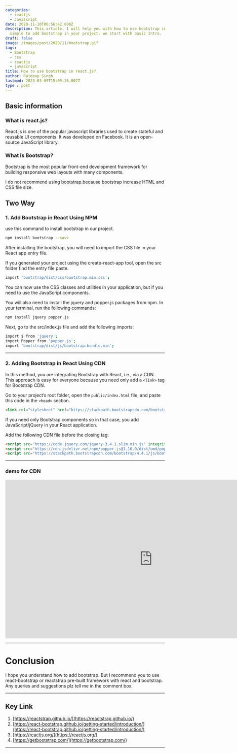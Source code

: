 ```yaml
---
categories:
  - reactjs
  - Javascript
date: 2020-11-10T06:56:42.000Z
description: This article, I will help you with how to use bootstrap in react.js.it very
  simple to add bootstrap in your project. we start with basic Intro.
draft: false
image: /images/post/2020/11/bootstrap.gif
tags:
  - Bootstrap
  - css
  - reactjs
  - javascript
title: How to use bootstrap in react.js?
author: Rajdeep Singh
lastmod: 2023-03-09T15:05:36.007Z
type : post
---
```


## Basic information

### What is react.js?

React.js is one of the popular javascript libraries used to create stateful and
reusable UI components. It was developed on Facebook. It is an open-source
JavaScript library.

### What is Bootstrap?

Bootstrap is the most popular front-end development framework for building
responsive web layouts with many components.

<Alert color="blue">
I do not recommend using bootstrap.because bootstrap
increase HTML and CSS file size. 
</Alert>

## Two Way

### 1. Add Bootstrap in React Using NPM

use this command to install bootstrap in our project.

```bash
npm install bootstrap --save
```

After installing the bootstrap, you will need to import the CSS file in your
React app entry file.

If you generated your project using the create-react-app tool, open the src
folder find the entry file paste.

```bash
import 'bootstrap/dist/css/bootstrap.min.css';
```

You can now use the CSS classes and utilities in your application, but if you
need to use the JavaScript components.

You will also need to install the jquery and popper.js packages from npm. In
your terminal, run the following commands:

```bash
npm install jquery popper.js
```

Next, go to the src/index.js file and add the following imports:

```bash
import $ from 'jquery';
import Popper from 'popper.js';
import 'bootstrap/dist/js/bootstrap.bundle.min';
```

---

### 2. Adding Bootstrap in React Using CDN

In this method, you are integrating Bootstrap with React, i.e., via a CDN. This
approach is easy for everyone because you need only add a `<link>` tag for
Bootstrap CDN.

Go to your project’s root folder, open the `public/index.html` file, and paste
this code in the `<head>` section.

```html
<link rel="stylesheet" href="https://stackpath.bootstrapcdn.com/bootstrap/4.4.1/css/bootstrap.min.css" integrity="sha384-Vkoo8x4CGsO3+Hhxv8T/Q5PaXtkKtu6ug5TOeNV6gBiFeWPGFN9MuhOf23Q9Ifjh" crossorigin="anonymous">
```

If you need only Bootstrap components so in that case, you add JavaScript/jQuery
in your React application.

Add the following CDN file before the closing </body> tag:

```html
<script src="https://code.jquery.com/jquery-3.4.1.slim.min.js" integrity="sha384-J6qa4849blE2+poT4WnyKhv5vZF5SrPo0iEjwBvKU7imGFAV0wwj1yYfoRSJoZ+n" crossorigin="anonymous"></script>
<script src="https://cdn.jsdelivr.net/npm/popper.js@1.16.0/dist/umd/popper.min.js" integrity="sha384-Q6E9RHvbIyZFJoft+2mJbHaEWldlvI9IOYy5n3zV9zzTtmI3UksdQRVvoxMfooAo" crossorigin="anonymous"></script>
<script src="https://stackpath.bootstrapcdn.com/bootstrap/4.4.1/js/bootstrap.min.js" integrity="sha384-wfSDF2E50Y2D1uUdj0O3uMBJnjuUD4Ih7YwaYd1iqfktj0Uod8GCExl3Og8ifwB6" crossorigin="anonymous"></script>
```

---

### demo for CDN

<iframe width="928" height="500" src="https://codesandbox.io/embed/how-to-use-bootstrap-in-reactjs-o1033" style="height:500px; border:0; border-radius: 4px; overflow:hidden;" sandbox="allow-modals allow-forms allow-popups allow-scripts allow-same-origin"></iframe>

---

# Conclusion

I hope you understand how to add bootstrap. But I recommend you to use
react-bootstrap or reactstrap pre-built framework with react and bootstrap. Any
queries and suggestions plz tell me in the comment box.

---

## Key Link

1. [https://reactstrap.github.io/](https://reactstrap.github.io/)
2. [https://react-bootstrap.github.io/getting-started/introduction/](https://react-bootstrap.github.io/getting-started/introduction/)
3. [https://reactjs.org/](https://reactjs.org/)
4. [https://getbootstrap.com/](https://getbootstrap.com/)

---
